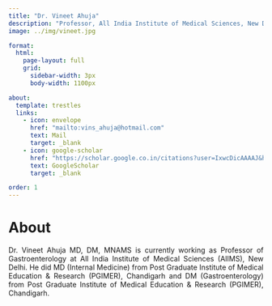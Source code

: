 ```yaml
---
title: "Dr. Vineet Ahuja"
description: "Professor, All India Institute of Medical Sciences, New Delhi"
image: ../img/vineet.jpg

format: 
  html:
    page-layout: full
    grid:
      sidebar-width: 3px
      body-width: 1100px

about: 
  template: trestles
  links: 
    - icon: envelope
      href: "mailto:vins_ahuja@hotmail.com"
      text: Mail
      target: _blank
    - icon: google-scholar
      href: "https://scholar.google.co.in/citations?user=IxwcDicAAAAJ&hl=en"
      text: GoogleScholar
      target: _blank

order: 1
---
```


# About

::: {style="text-align: justify"}
Dr. Vineet Ahuja MD, DM, MNAMS is currently working as Professor of Gastroenterology at All India Institute of Medical Sciences (AIIMS), New Delhi. He did MD (Internal Medicine) from Post Graduate Institute of Medical Education & Research (PGIMER), Chandigarh and DM (Gastroenterology) from Post Graduate Institute of Medical Education & Research (PGIMER), Chandigarh.
:::
